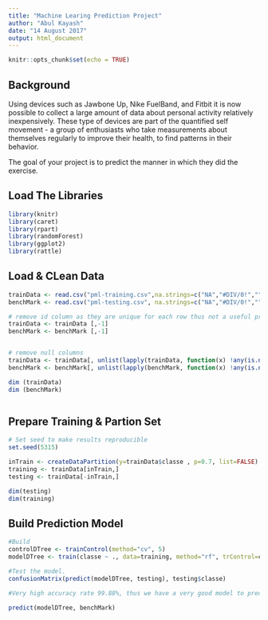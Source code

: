 ---
title: "Machine Learing Prediction Project"
author: "Abul Kayash"
date: "14 August 2017"
output: html_document
---

```{r setup, include=FALSE}
knitr::opts_chunk$set(echo = TRUE)
```

## Background
Using devices such as Jawbone Up, Nike FuelBand, and Fitbit it is now possible to collect a large amount of data about personal activity relatively inexpensively. These type of devices are part of the quantified self movement - a group of enthusiasts who take measurements about themselves regularly to improve their health, to find patterns in their behavior. 

The goal of your project is to predict the manner in which they did the exercise.

## Load The Libraries
```{r Load Libraries}
library(knitr)
library(caret)
library(rpart)
library(randomForest)
library(ggplot2)
library(rattle)

```

## Load & CLean Data
```{r Load Data}

trainData <- read.csv("pml-training.csv",na.strings=c("NA","#DIV/0!",""), header=TRUE)
benchMark <- read.csv("pml-testing.csv", na.strings=c("NA","#DIV/0!",""), header=TRUE)

# remove id column as they are unique for each row thus not a useful predictor
trainData <- trainData [,-1] 
benchMark <- benchMark [,-1]


# remove null columns
trainData <- trainData[, unlist(lapply(trainData, function(x) !any(is.na(x))))]
benchMark <- benchMark[, unlist(lapply(benchMark, function(x) !any(is.na(x))))]

dim (trainData)
dim (benchMark)



```



## Prepare Training & Partion Set
```{r Training&Partion}
# Set seed to make results reproducible
set.seed(5315)

inTrain <- createDataPartition(y=trainData$classe , p=0.7, list=FALSE)
training <- trainData[inTrain,]
testing <- trainData[-inTrain,]

dim(testing)
dim(training)

```

## Build Prediction Model
```{r Prediction}

#Build 
controlDTree <- trainControl(method="cv", 5)
modelDTree <- train(classe ~ ., data=training, method="rf", trControl=controlDTree, ntree=150)

#Test the model.
confusionMatrix(predict(modelDTree, testing), testing$classe)

#Very high accuracy rate 99.88%, thus we have a very good model to predict the outcome of the training set.    

predict(modelDTree, benchMark)

```



